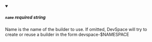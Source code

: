 
<details className="config-field" data-expandable="false" open>
<summary>

##### `name` <span class="config-field-required" data-required="false">required</span> <span class="config-field-type">string</span> <span class="config-field-default"></span>

Name is the name of the builder to use. If omitted, DevSpace will try to create
or reuse a builder in the form devspace-$NAMESPACE

</summary>



</details>
